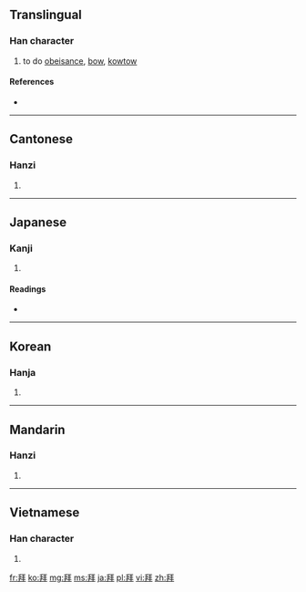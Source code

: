 {{also|拝}}
==Translingual==

===Han character===
{{Han char|rn=64|rad=手|as=05|sn=9|four=2155<sub>0</sub>|canj=竹手一手十 (HQMQJ)}}

# to do [[obeisance]], [[bow]], [[kowtow]]

====References====
* {{Han ref|kx=0427.020|dkj=11969|dj=0775.060|hdz=31846.070|uh=62DC|ud=25308|bh=ABF4|bd=44020}}

----

==Cantonese==

===Hanzi===
{{yue-hanzi|jyut=[[baai1]], [[baai3]]|y=baai1, baai3}}

# {{defn|lang=yue|sort=手05}}

----

==Japanese==

===Kanji===
{{ja-kanji|grade=|rs=手05}}

# {{defn|lang=ja|sort=手05}}

====Readings====
* {{ja-readings|on=[[はい]] (hai)|kun=[[おがむ]] (ogamu)}}

----

==Korean==

===Hanja===
{{ko-hanja|hangeul=배|eumhun=|rv=bae|mr=pae|y=pay}}

# {{defn|lang=ko|sort=手05}}

----

==Mandarin==

===Hanzi===
{{cmn-hanzi|pin=[[bài]] ([[bai4]]), [[yōng]] ([[yong1]])|wg=pai<sup>4</sup>, yung<sup>1</sup>}}

# {{defn|lang=cmn|sort=手05}}

----

==Vietnamese==

===Han character===
{{vi-hantu|[[bái]], [[vái]], [[bay]], [[bây]], [[phai]], [[phải]]|rs=手05}}

# {{defn|lang=vi|sort=手05}}

[[fr:拜]]
[[ko:拜]]
[[mg:拜]]
[[ms:拜]]
[[ja:拜]]
[[pl:拜]]
[[vi:拜]]
[[zh:拜]]
